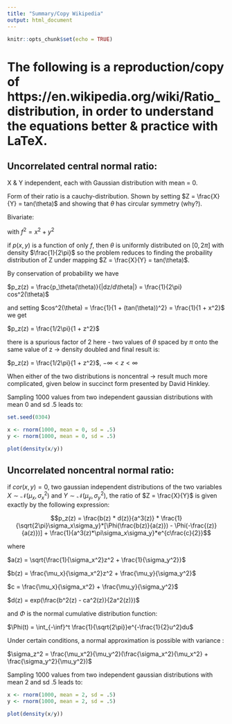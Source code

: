 ```yaml
---
title: "Summary/Copy Wikipedia"
output: html_document
---
```


```r
knitr::opts_chunk$set(echo = TRUE)
```

# The following is a reproduction/copy of https://en.wikipedia.org/wiki/Ratio_distribution, in order to understand the equations better \& practice with LaTeX.


## Uncorrelated central normal ratio:

X \& Y independent, each with Gaussian distribution with mean = 0. 

Form of their ratio is a cauchy-distribution. Shown by setting $Z = \frac{X}{Y} = tan(\theta)$ and showing that $\theta$ has circular symmetry (why?).

Bivariate:

\begin{align}
  p(x, y) &= \frac{1}{\sqrt{2\pi}} * exp(-\frac{1}{2}x^2) * exp(-\frac{1}{2}y^2)\\
          &= \frac{1}{\sqrt{2\pi}} * exp(-\frac{1}{2}(x^2 + y^2))\\
          &= \frac{1}{\sqrt{2\pi}} * exp(-\frac{1}{2}f^2)
\end{align}

with $f^2 = x^2 + y^2$


if $p(x, y)$ is a function of only $f$, then $\theta$ is uniformly distributed on $[0, 2\pi]$ with density $\frac{1}{2\pi}$ so the problem reduces to finding the probaility distribution of Z under mapping $Z = \frac{X}{Y} = tan(\theta)$.

By conservation of probability we have

$p_z(z) = \frac{p_\theta(\theta)}{|dz/d\theta|} = \frac{1}{2\pi} cos^2(\theta)$

and setting $cos^2(\theta) = \frac{1}{1 + (tan(\theta))^2} = \frac{1}{1 + x^2}$ we get

$p_z(z) = \frac{1/2\pi}{1 + z^2}$

there is a spurious factor of 2 here - two values of $\theta$ spaced by $\pi$ onto the same value of z $\rightarrow$ density doubled and final result is:

$p_z(z) = \frac{1/2\pi}{1 + z^2}$, $-\infty < z < \infty$

When either of the two distributions is noncentral $\rightarrow$ result much more complicated, given below in succinct form presented by David Hinkley.


Sampling 1000 values from two independent gaussian distributions with mean 0 and sd .5 leads to:

```r
set.seed(0304)

x <- rnorm(1000, mean = 0, sd = .5)
y <- rnorm(1000, mean = 0, sd = .5)

plot(density(x/y))
```


## Uncorrelated noncentral normal ratio:


if $cor(x, y) = 0$, two gaussian independent distributions of the two variables $X \sim \mathcal{N}(\mu_x, \sigma_x^2)$ and $Y \sim \mathcal{N}(\mu_y, \sigma_y^2)$, the ratio of $Z = \frac{X}{Y}$ is given exactly by the following expression:

$$p_z(z) = \frac{b(z) * d(z)}{a^3(z)} * \frac{1}{\sqrt{2\pi}\sigma_x\sigma_y}*[\Phi(\frac{b(z)}{a(z)}) - \Phi(-\frac{(z)}{a(z)})] + \frac{1}{a^3(z)*\pi\sigma_x\sigma_y}*e^{c\frac{c}{2}}$$

where

$a(z) = \sqrt{\frac{1}{\sigma_x^2}z^2 + \frac{1}{\sigma_y^2}}$

$b(z) = \frac{\mu_x}{\sigma_x^2}z^2 + \frac{\mu_y}{\sigma_y^2}$

$c = \frac{\mu_x}{\sigma_x^2} + \frac{\mu_y}{\sigma_y^2}$

$d(z) = exp(\frac{b^2(z) - ca^2(z)}{2a^2(z)})$


and $\Phi$ is the normal cumulative distribution function:

$\Phi(t) = \int_{-\inf}^t \frac{1}{\sqrt{2\pi}}e^{-\frac{1}{2}u^2}du$


Under certain conditions, a normal approximation is possible with variance :

$\sigma_z^2 = \frac{\mu_x^2}{\mu_y^2}(\frac{\sigma_x^2}{\mu_x^2} + \frac{\sigma_y^2}{\mu_y^2})$




Sampling 1000 values from two independent gaussian distributions with mean 2 and sd .5 leads to:

```r

x <- rnorm(1000, mean = 2, sd = .5)
y <- rnorm(1000, mean = 2, sd = .5)

plot(density(x/y))
```



